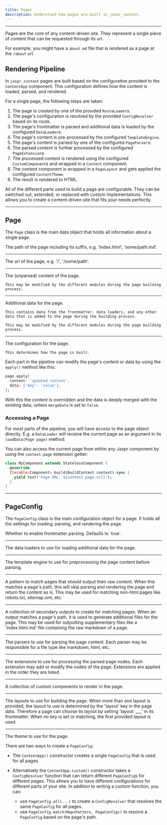 ```yaml
---
title: Pages
description: Understand how pages are built in jaspr_content.
---
```


---

Pages are the core of any content-driven site. They represent a single piece of content that can be requested through its url.

For example, you might have a `about.md` file that is rendered as a page at the `/about` url. 

## Rendering Pipeline

In `jaspr_content` pages are built based on the configuration provided to the `ContentApp` component. This configuration defines how the content is loaded, parsed, and rendered.

For a single page, the following steps are taken:

1. The page is created by one of the provided `RouteLoader`s.
2. The page's configuration is resolved by the provided `ConfigResolver` based on its route.
3. The page's frontmatter is parsed and additional data is loaded by the configured `DataLoader`s.
4. The page's content is pre-processed by the configured `TemplateEngine`.
5. The page's content is parsed by one of the configured `PageParser`s.
6. The parsed content is further processed by the configured `PageExtension`s.
7. The processed content is rendered using the configured `CustomComponent`s and wrapped in a `Content` component.
8. The content component is wrapped in a `PageLayout` and gets applied the configured `ContentTheme`.
9. The result is rendered to HTML.

All of the different parts used to build a page are configurable. They can be switched out, extended, or replaced with custom implementations. This allows you to create a content-driven site that fits your needs perfectly.

---

## Page

The `Page` class is the main data object that holds all information about a single page.

<Card title="Fields" icon="file">
  <Property name="path" type="String">
    The path of the page including its suffix, e.g. 'index.html', 'some/path.md'.
  </Property>

  ---

  <Property name="url" type="String">
    The url of the page, e.g. '/', '/some/path'.
  </Property>

  ---

  <Property name="content" type="String">
    The (unparsed) content of the page.

    This may be modified by the different modules during the page building process.
  </Property>

  ---

  <Property name="data" type="Map<String, dynamic>">
    Additional data for the page.

    This contains data from the frontmatter, data loaders, and any other data that is added to the page during the building process.

    This may be modified by the different modules during the page building process.
  </Property>

  ---

  <Property name="config" type="PageConfig">
    The configuration for the page. 

    This determines how the page is built.
  </Property>
</Card>

Each part in the pipeline can modify the page's content or data by using the `apply()` method like this:

```dart
page.apply(
  content: 'updated content',
  data: {'key': 'value'},
);
```

With this the content is overridden and the data is deeply merged with the existing data, unless `mergeData` is set to `false`.

### Accessing a Page

For most parts of the pipeline, you will have access to the page object directly. E.g. a `DataLoader` will receive the current page as an argument in its `loadData(Page page)` method.

You can also access the current page from within any Jaspr component by using the `context.page` extension getter:

```dart
class MyComponent extends StatelessComponent {
  @override
  Iterable<Component> build(BuildContext context) sync {
    yield text('Page URL: ${context.page.url}');
  }
}
```

---

## PageConfig

The `PageConfig` class is the main configuration object for a page. It holds all the settings for loading, parsing, and rendering the page.

<Card title="Properties" icon="sliders">
  <Property name="enableFrontmatter" type="bool">
    Whether to enable frontmatter parsing. Defaults to `true`.
  </Property>

  ---

  <Property name="dataLoaders" type="List<DataLoader>">
    The data loaders to use for loading additional data for the page.
  </Property>

  ---

  <Property name="templateEngine" type="TemplateEngine">
    The template engine to use for preprocessing the page content before parsing.
  </Property>

  ---

  <Property name="rawOutputPattern" type="Pattern">
    A pattern to match pages that should output their raw content.
    When this matches a page's path, this will skip parsing and rendering the page and return the content as is.
    This may be used for matching non-html pages like robots.txt, sitemap.xml, etc.
  </Property>

  ---

  <Property name="secondaryOutputs" type="List<SecondaryOutput>">
    A collection of secondary outputs to create for matching pages.
    When an output matches a page's path, it is used to generate additional files for the page.
    This may be used for outputting supplementary files like a 'index.html.md' file containing the raw markdown of a page.
  </Property>

  ---

  <Property name="parsers" type="List<PageParser>">
    The parsers to use for parsing the page content.
    Each parser may be responsible for a file type like markdown, html, etc.
  </Property>

  ---

  <Property name="extensions" type="List<PageExtension>">
    The extensions to use for processing the parsed page nodes.
    Each extension may add or modify the nodes of the page.
    Extensions are applied in the order they are listed.
  </Property>

  ---

  <Property name="components" type="List<CustomComponent>">
    A collection of custom components to render in the page.
  </Property>

  ---

  <Property name="layouts" type="List<PageLayout>">
    The layouts to use for building the page.
    When more than one layout is provided, the layout to use is determined by the 'layout' key in the page data.
    Therefore a page can choose its layout by setting 'layout: ___' in its frontmatter.
    When no key is set or matching, the first provided layout is used.
  </Property>
  
  ---

  <Property name="theme" type="ContentTheme">
    The theme to use for the page.
  </Property>
</Card>

There are two ways to create a `PageConfig`:

- The `ContentApp()` constructor creates a single `PageConfig` that is used for all pages. 

- Alternatively the `ContentApp.custom()` constructor takes a `ConfigResolver` function that can return different `PageConfig`s for different pages. This allows you to have different configurations for different parts of your site. In addition to writing a custom function, you can:

  - use `PageConfig.all(...)` to create a `ConfigResolver` that resolves the same `PageConfig` for all pages.
  - use `PageConfig.match(Map<Pattern, PageConfig>)` to resolve a `PageConfig` based on the page's path.